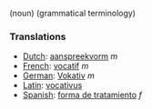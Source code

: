 (noun) (grammatical terminology)

===Translations===
*[[Dutch]]: [[aanspreekvorm]] ''m''
*[[French]]: [[vocatif]] ''m''
*[[German]]: [[Vokativ]] ''m''
*[[Latin]]: [[vocativus]]
*[[Spanish]]: [[forma de tratamiento]] ''f''